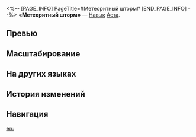 <%-- [PAGE_INFO]
PageTitle=#Метеоритный шторм#
[END_PAGE_INFO] --%>
{{Навык Инфобокс
|Название         = Метеоритный шторм
|Изображение      = Навык Метеоритный шторм.png
|Персонаж         = Аста
|Тип              = Навык
|Тэг              = Отскок
|УронСтойк        = 10
|ЭнергияГен       = 6
|Энергия          = 
|Длительность     = 
|Описание         = Наносит выбранному противнику огненный урон, равный {{Цвет|Выделенный|25%—55%}} от силы атаки Асты, затем проводит 4 дополнительных удара. Каждый удар наносит случайному противнику огненный урон, равный {{Цвет|Выделенный|25%—55%}} от силы атаки Асты.
|Свойство1        = 
|Масштабирование1 = 
}}
'''«Метеоритный шторм»''' — [[Навык]] [[Аста]].

==Превью==
{{Превью
|Файл = Метеоритный шторм Превью
}}

==Масштабирование==
{{Масштабирование навыка
|25%;27.5%;30%;32.5%;35%;37.5%;40.63%;43.75%;46.88%;50%;52.5%;55%;57.5%;60%;62.5%
}}

==На других языках==
{{На других языках
|en   = Meteor Storm
|zhs  = 流星群落
|zht  = 流星群落
|ja   = スターフォール
|ko   = 메테오 스톰
|es   = Tormenta de meteoritos
|fr   = Tempête de météores
|ru   = Метеоритный шторм
|th   = Meteor Storm
|vi   = Bão Sao Băng
|de   = Meteoritensturm
|id   = Meteor Storm
|pt   = Tempestade de Meteoros
}}

==История изменений==
{{История изменений|3.5}}

==Навигация==
{{Навык Навбокс|Аста}}

[[en:]]